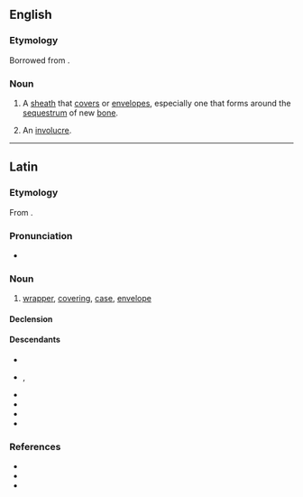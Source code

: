 ==English==

===Etymology===
Borrowed from {{bor|en|la|involūcrum}}.

===Noun===
{{en-noun|involucra}}

# A [[sheath]] that [[cover]]s or [[envelope]]s, especially one that forms around the [[sequestrum]] of new [[bone]].
# {{lb|en|botany}} An [[involucre]].

----

==Latin==

===Etymology===
From {{suf|la|involvō|crum}}.

===Pronunciation===
* {{la-IPA|involūcrum}}

===Noun===
{{la-noun|involūcrum<2>}}

# [[wrapper]], [[covering]], [[case]], [[envelope]]

====Declension====
{{la-ndecl|involūcrum<2>}}

====Descendants====
* {{desc|ast|embruyu}}
* {{desc|en|involucre|bor=1}}, {{l|en|involucrum}}
* {{desc|fr|involucre|bor=1}}
* {{desc|gl|envurullo}}
* {{desc|it|involucro|bor=1}}
* {{desc|es|involucro|bor=1}}

===References===
* {{R:L&S}}
* {{R:Elementary Lewis}}
* {{R:Gaffiot}}
